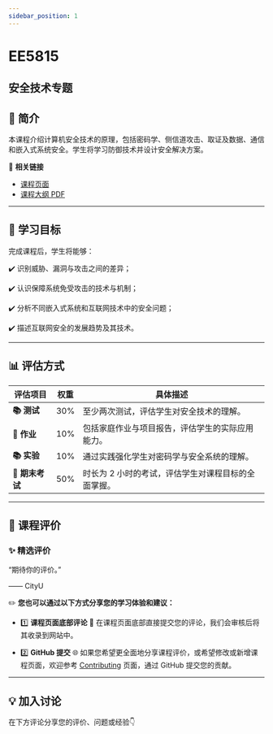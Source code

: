 ```yaml
---
sidebar_position: 1
---
```


# EE5815
## 安全技术专题

## **📘 简介**
本课程介绍计算机安全技术的原理，包括密码学、侧信道攻击、取证及数据、通信和嵌入式系统安全。学生将学习防御技术并设计安全解决方案。

🔗 **相关链接**
- [课程页面](https://www.cityu.edu.hk/catalogue/pg/202526/course/EE5815.htm)
- [课程大纲 PDF](https://www.cityu.edu.hk/catalogue/pg/202526/course/EE5815.pdf)

---

## **🎯 学习目标**

完成课程后，学生将能够：

✔️ 识别威胁、漏洞与攻击之间的差异；

✔️ 认识保障系统免受攻击的技术与机制；

✔️ 分析不同嵌入式系统和互联网技术中的安全问题；

✔️ 描述互联网安全的发展趋势及其技术。

---

## **📊 评估方式**

| **评估项目**          | **权重** | **具体描述**                                                                                       |
|----------------------|---------|---------------------------------------------------------------------------------------------------|
| **📚 测试**            | 30%     | 至少两次测试，评估学生对安全技术的理解。                                                         |
| **📝 作业**           | 10%     | 包括家庭作业与项目报告，评估学生的实际应用能力。                                                  |
| **📚 实验**           | 10%     | 通过实践强化学生对密码学与安全系统的理解。                                                       |
| **📖 期末考试**       | 50%     | 时长为 2 小时的考试，评估学生对课程目标的全面掌握。                                                |

---

## **💬 课程评价**

### ✨ **精选评价**
<div className={commentStyles.commentBox}>
    <p className={commentStyles.commentText}>
        “期待你的评价。”
    </p>
    <p className={commentStyles.commentAuthor}>—— CityU</p>
</div>

✏️ **您也可以通过以下方式分享您的学习体验和建议：**

- 1️⃣ **课程页面底部评论**
💬 在课程页面底部直接提交您的评论，我们会审核后将其收录到网站中。

- 2️⃣ **GitHub 提交**
🌐 如果您希望更全面地分享课程评价，或希望修改或新增课程页面，欢迎参考 [Contributing](/contributing) 页面，通过 GitHub 提交您的贡献。

---

## **💡 加入讨论**

在下方评论分享您的评价、问题或经验👇
<Utterances />
